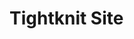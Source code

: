 
# Tightknit Site

<Cards>
  <Card title="🚗 Navigation" href="/tightknit-site/navbar-and-sidebar" />
  <Card title="🏠 Home - Landing Page" href="/tightknit-site/home" />
  <Card title="🔥 Trending Page" href="/tightknit-site/trending" />
  <Card
    title="🏆 Leaderboard & Directory Page"
    href="/tightknit-site/leaderboard-and-directory"
  />
  <Card title="📰 Feed Page" href="/tightknit-site/feed" />
  <Card title="📝 Post Page" href="/tightknit-site/post" />
  <Card title="👤 Profile Page" href="/tightknit-site/profile" />
</Cards>
